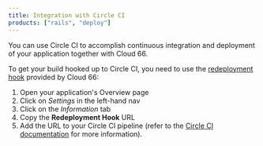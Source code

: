```yaml
---
title: Integration with Circle CI
products: ["rails", "deploy"]
---
```


You can use Circle CI to accomplish continuous integration and deployment of your application together with Cloud 66.

To get your build hooked up to Circle CI, you need to use the [redeployment hook](/:product/:version?/deployment/redeployment-hook) provided by Cloud 66:

1. Open your application's Overview page
2. Click on *Settings* in the left-hand nav
3. Click on the *Information* tab
4. Copy the **Redeployment Hook** URL
5. Add the URL to your Circle CI pipeline (refer to the [Circle CI documentation](https://circleci.com/docs/configuration) for more information).
